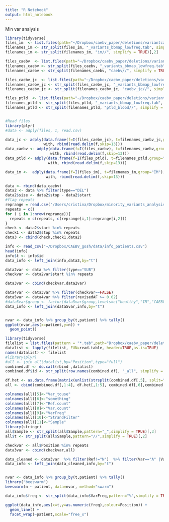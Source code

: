 ```yaml
---
title: "R Notebook"
output: html_notebook
---
```


Min var analysis

```r

library(tidyverse)
files_im  <- list.files(path="~/Dropbox/caebv_paper/deletions/variantcalling/85k_nofreq/im/",pattern = '\\.tab',full.names = TRUE)
filenames_im <- str_split(files_im, "_variants_bbmap_lowfreq.tab", simplify = TRUE)[,1]
filenames_im <- str_split(filenames_im, "im//", simplify = TRUE)[,2]

files_caebv  <- list.files(path="~/Dropbox/caebv_paper/deletions/variantcalling/minvar/caebv/",pattern = '\\.tab',full.names = TRUE)
filenames_caebv <- str_split(files_caebv, "_variants_bbmap_lowfreq.tab", simplify = TRUE)[,1]
filenames_caebv <- str_split(filenames_caebv, "caebv//", simplify = TRUE)[,2]

files_caebv_jc  <- list.files(path="~/Dropbox/caebv_paper/deletions/variantcalling/minvar/caebv_jc/",pattern = '\\.tab',full.names = TRUE)
filenames_caebv_jc <- str_split(files_caebv_jc, "_variants_bbmap_lowfreq.tab", simplify = TRUE)[,1]
filenames_caebv_jc <- str_split(filenames_caebv_jc, "caebv_jc//", simplify = TRUE)[,2]

files_ptld  <- list.files(path="~/Dropbox/caebv_paper/deletions/variantcalling/minvar/ptld_blood/",pattern = '\\.tab',full.names = TRUE)
filenames_ptld <- str_split(files_ptld, "_variants_bbmap_lowfreq.tab", simplify = TRUE)[,1]
filenames_ptld <- str_split(filenames_ptld, "ptld_blood//", simplify = TRUE)[,2]


#Read files 
library(plyr)
#data <- adply(files, 1, read.csv)

data_jc <- adply(data.frame(f=I(files_caebv_jc), t=filenames_caebv_jc,group="CAEBV_S"), 1,
                 with, rbind(read.delim(f,skip=13)))
data_caebv <- adply(data.frame(f=I(files_caebv), t=filenames_caebv,group="CAEBV"), 1,
                    with, rbind(read.delim(f,skip=13)))
data_ptld <- adply(data.frame(f=I(files_ptld), t=filenames_ptld,group="PTLD-B"), 1,
                   with, rbind(read.delim(f,skip=13)))

data_im <-  adply(data.frame(f=I(files_im), t=filenames_im,group="IM"), 1,
                  with, rbind(read.delim(f,skip=13)))


```

```r
data <- rbind(data_caebv)
data2 <- data %>% filter(type=="DEL") 
data2$size <- data2$stop - data2$start
#flag repeats
reprange = read.csv('/Users/cristina/Dropbox/minority_variants_analysis/data/repeated_regions.csv',  header=F)
repeats = c()
for ( i in 1:nrow(reprange)){
  repeats = c(repeats, c(reprange[i,1]:reprange[i,2]))
}
check <- data2$start %in% repeats
check1 <- data2$stop %in% repeats
data3 <- cbind(check,check1,data2)

info <- read_csv("~/Dropbox/CAEBV_gosh/data/info_patients.csv")
head(info)  
info$t <- info$id
data_info <- left_join(info,data3,by="t")

data2var <- data %>% filter(type=="SUB") 
checkvar <- data2var$start %in% repeats

data3var <- cbind(checkvar,data2var)

data4var <- data3var %>% filter(checkvar==FALSE)
data5var <- data4var %>% filter(revisedAF >= 0.02)   
#data5var$group <- factor(data5var$group,levels=c("healthy","IM","CAEBV_S","CAEBV","EBV+_immunoc","PTLD-B","PTLD-T","BL","HL"))
data_info <- left_join(data5var,info,by="t")


nvar <- data_info %>% group_by(t,patient) %>% tally()
ggplot(nvar,aes(x=patient,y=n)) +
  geom_point()

```

```r
library(tidyverse)
filelist = list.files(pattern = "*.tab",path="Dropbox/caebv_paper/deletions/variantcalling/minvar_varscan/",full.names = TRUE)
datalist <- lapply(filelist, FUN=read.table, header=TRUE,as.is=TRUE)
names(datalist) <- filelist
#library(plyr)
#all <- join_all(datalist,by="Position",type="full")
combined.df <- do.call(rbind ,datalist)
combined.df$id <- str_split(row.names(combined.df), "_all", simplify = TRUE)[,1]

df.het <- as.data.frame(matrix(unlist(strsplit(combined.df[,5], split=":")), ncol=6, byrow="T"), stringsAsFactors=F)
all <- cbind(combined.df[,1:4], df.het[,1:5], combined.df[,6],combined.df[,12])

colnames(all)[5]<-"Var_touse"
colnames(all)[6]<-"something"
colnames(all)[7]<-"Ref.count"
colnames(all)[8]<-"Var.count"
colnames(all)[9]<-"VarFreq"
colnames(all)[10]<-"StrandFilter"
colnames(all)[11]<-"Sample"
library(stringr)
all$Sample <- str_split(all$Sample,pattern="_",simplify = TRUE)[,3]
all$t <- str_split(all$Sample,pattern="//",simplify = TRUE)[,2]

checkvar <- all$Position %in% repeats
data3var <- cbind(checkvar,all)

data_cleaned <- data3var  %>% filter(Ref!="N")  %>% filter(Var=="A" |Var=="T"|Var=="C"|Var=="G" ) %>% filter(checkvar=="FALSE")
data_info <- left_join(data_cleaned,info,by="t")


nvar <- data_info %>% group_by(t,patient) %>% tally()
library("beeswarm")
beeswarm(n ~ patient, data=nvar, method="swarm")

data_info$freq <- str_split(data_info$VarFreq,pattern="%",simplify = TRUE)[,1]

ggplot(data_info,aes(x=t,y=as.numeric(freq),colour=Position)) + 
  geom_line() +
  facet_wrap(~patient,scale="free_x")
  
```

